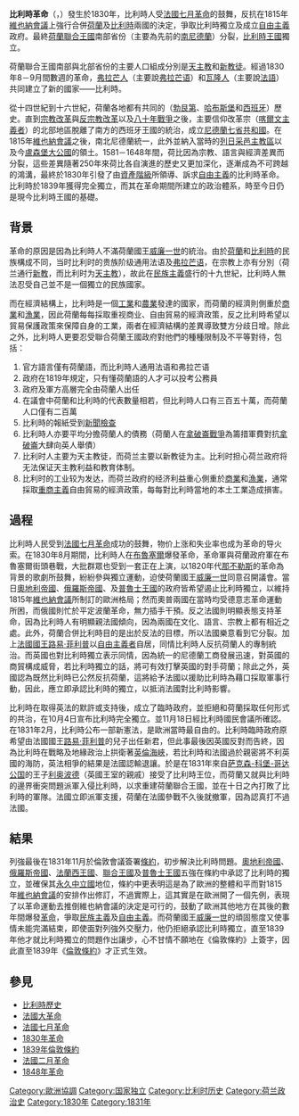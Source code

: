 {{unreferenced|time=2015-10-04T11:27:50+00:00}}
{{noteTA|G1=法国地名}}
{{Infobox Military Conflict
   |image    = [[File:Wappers_-_Episodes_from_September_Days_1830_on_the_Place_de_l’Hôtel_de_Ville_in_Brussels.JPG|350px]]
   |caption  = 
   |conflict = 比利时革命
   |partof   = 
   |date     = 1830年8月25日 – 1831年8月12日
   |place    = 西北部欧洲[[荷兰|荷兰]]和[[比利时|比利时]]
   |result   = [[比利时|比利时]]胜利；欧洲诸强承认比利时独立。 
   |combatant1  = {{flagicon|Kingdom of the Netherlands}} [[荷兰联合王国|荷兰联合王国]] 
   |combatant2  =  {{flagicon image|Flag of Belgium (1830).svg}} [[南尼德蘭|南尼德蘭]]<br> {{flagdeco|France}} [[七月王朝|法蘭西王國]]
   |commander1  = [[威廉一世_(荷兰)|威廉一世]]
   |commander2  = [[利奥波德一世_(比利时)|利奥波德]]<br />[[夏爾·羅日耶|夏爾·羅日耶]]
}}
'''比利時革命'''（{{lang-fr|Révolution Belge}}，{{lang-nl|Belgische Revolutie / opstand / omwenteling}}）發生於1830年，比利時人受[[法國七月革命|法國七月革命]]的鼓舞，反抗在1815年[[維也納會議|維也納會議]]上強行合併[[荷蘭|荷蘭]]及[[比利時|比利時]]兩國的決定，爭取比利時獨立及成立[[自由主義|自由主義]]政府。最終[[荷蘭聯合王國|荷蘭聯合王國]]南部省份（主要為先前的[[南尼德蘭|南尼德蘭]]）分裂，[[比利時王國|比利時王國]]獨立。

荷蘭聯合王國南部與北部省份的主要人口組成分別是[[天主教|天主教]]和[[新教|新教徒]]。經過1830年8－9月間數週的革命，[[弗拉芒人|弗拉芒人]]（主要說[[弗拉芒语|弗拉芒语]]）和[[瓦隆人|瓦隆人]]（主要說[[法語|法語]]）共同建立了新的國家——比利時。

從十四世紀到十六世紀，荷蘭各地都有共同的（[[勃艮第|勃艮第]]、[[奧屬尼德蘭|哈布斯堡]]和[[西屬尼德蘭|西班牙]]）歷史。直到[[宗教改革|宗教改革]]與[[反宗教改革|反宗教改革]]以及[[八十年戰爭|八十年戰爭]]之後，主要信仰改革宗（[[喀爾文主義|喀爾文主義者]]）的北部地區脫離了南方的西班牙王國的統治，成立[[荷蘭共和國|尼德蘭七省共和國]]。在1815年[[維也納會議|維也納會議]]之後，南北尼德蘭統一，此外並納入當時的[[列日采邑主教區|列日采邑主教區]]以及今[[盧森堡大公國|盧森堡大公國]]的領土。1581－1648年間，荷比因為宗教、語言與經濟差異而分裂，這些差異隨著250年來荷比各自演進的歷史又更加深化，逐漸成為不可跨越的鴻溝，最終於1830年引發了由[[資產階級|資產階級]]所領導、訴求[[自由主義|自由主義]]的比利時革命。比利時於1839年獲得完全獨立，而其在革命期間所建立的政治體系，時至今日仍是現今比利時王國的基礎。

== 背景 ==
革命的原因是因為比利時人不滿荷蘭國王[[威廉一世_(荷兰)|威廉一世]]的統治。由於[[荷蘭|荷蘭]]和[[比利時|比利時]]的民族構成不同，当时比利时的贵族阶级通用法语及[[弗拉芒语|弗拉芒语]]，在宗教上亦有分別（荷兰通行[[新教|新教]]，而比利时为[[天主教|天主教]]），故此在[[民族主義|民族主義]]盛行的十九世紀，比利時人無法忍受自己並不是一個獨立的民族國家。

而在經濟結構上，比利時是一個[[工業|工業]]和[[農業|農業]]發達的國家，而荷蘭的經濟則側重於[[商業|商業]]和[[漁業|漁業]]，因此荷蘭每每採取重视商业、自由貿易的經濟政策，反之比利時希望以貿易保護政策來保障自身的工業，兩者在經濟結構的差異導致雙方分歧日增。除此之外，比利時人更要忍受聯合荷蘭王國政府對他們的種種限制及不平等對待，包括：
# 官方語言僅有荷蘭語，而比利時人通用法语和弗拉芒语
# 政府在1819年規定，只有懂荷蘭語的人才可以投考公務員
# 政府及軍方高層完全由荷蘭人出任
# 在議會中荷蘭和比利時的代表數量相若，但比利時人口有三百五十萬，而荷蘭人口僅有二百萬
# 比利時的報紙受到[[新聞檢查|新聞檢查]]
# 比利時人亦要平均分擔荷蘭人的債務（荷蘭人在[[拿破崙戰爭|拿破崙戰爭]]為籌措軍費對抗[[拿破崙|拿破崙]]大肆向英人舉債）
# 比利时人主要为天主教徒，而荷兰主要以新教徒为主。比利时担心荷兰政府将无法保证天主教利益和教育体制。
# 比利时的工业较为发达，而荷兰政府的经济利益重心側重於[[商業|商業]]和[[漁業|漁業]]，通常採取[[重商主義|重商主義]]自由貿易的經濟政策，每每對比利時當地的本土工業造成損害。

== 過程 ==
比利時人民受到[[法國七月革命|法國七月革命]]成功的鼓舞，物价上涨和失业率也成为革命的导火索。在1830年8月期間，比利時人在[[布魯塞爾|布魯塞爾]]爆發革命，革命軍與荷蘭政府軍在布魯塞爾街頭巷戰，大批群眾也受到一套正在上演，以1820年代[[那不勒斯|那不勒斯]]的革命為背景的歌劇所鼓舞，紛紛參與獨立運動，迫使荷蘭國王[[威廉一世_(尼德蘭)|威廉一世]]同意召開議會。當日[[奧地利帝國|奧地利帝國]]、[[俄羅斯帝國|俄羅斯帝國]]、及[[普魯士王國|普魯士王國]]的政府皆希望遏止比利時獨立，以維持1815年[[維也納會議|維也納會議]]所制訂的歐洲格局；然而奧普兩國在當時均受德意志革命運動所困，而俄國則忙於平定波蘭革命，無力插手干預。反之法國則明顯表態支持革命，因為比利時人有明顯親法國傾向，因為兩國在文化、語言、宗教上都有相近之處。此外，荷蘭合併比利時目的是出於反法的目標，所以法國樂意看到它分裂。加上[[法國國王|法國國王]][[路易·菲利普|路易·菲利普]]以[[自由主義者|自由主義者]]自居，同情比利時人反抗荷蘭人的專制統治。而英國也對比利時獨立表示同情，因為統一的尼德蘭工商發展迅速，對英國的商貿構成威脅，若比利時獨立的話，將可有效打擊英國的對手荷蘭；除此之外，英國認為既然比利時已公然反抗荷蘭，這將給予法國以援助比利時為藉口採取軍事行動，因此，應立即承認比利時的獨立，以抵消法國對比利時影響。

比利時在取得英法的默許或支持後，成立了臨時政府，並拒絕和荷蘭採取任何形式的共治，在10月4日宣布比利時完全獨立。並11月18日經比利時國民會議所確認。在1831年2月，比利時公布一部新憲法，是歐洲當時最自由的。比利時臨時政府原希望由法國國王[[路易·菲利普|路易·菲利普]]的兒子出任新君，但此事最後因英國反對而告終，因為比利時在戰略及地緣政治上拱衛著[[英倫海峽|英倫海峽]]，若比利時和法國過於親密將不利英國的海防，英法相爭的結果是法國認輸退讓。於是在1831年來自[[萨克森-科堡-哥达王朝|萨克森-科堡-哥达公国]]的王子[[利奥波德一世_(比利时)|利奥波德]]（英國王室的親戚）接受了比利時王位，而荷蘭又就與比利時的邊界衝突問題派軍入侵比利時，以求重建荷蘭聯合王國，並在十日之內打敗了比利時的軍隊。法國立即派軍支援，荷蘭在法國參戰不久後就撤軍，因為認真打不過法國。

== 結果 ==
{{see also|布魯塞爾法語化}}
列強最後在1831年11月於倫敦會議簽署[[1839年倫敦條約|條約]]，初步解決比利時問題。[[奧地利帝國|奧地利帝國]]、[[俄羅斯帝國|俄羅斯帝國]]、[[法蘭西王國|法蘭西王國]]、[[聯合王國|聯合王國]]及[[普魯士王國|普魯士王國]]五強在條約中承認了比利時的獨立，並確保其[[永久中立國|永久中立國]]地位，條約中更表明這是為了歐洲的整體和平而對1815年[[維也納會議|維也納會議]]的安排作出修訂，不過實際上，這其實是在歐洲開了一個先例，表現了以革命運動去推倒維也納會議的決定是可行的，鼓動了歐洲其他地方在其後的數年間爆發[[1830年革命|革命]]，爭取[[民族主義|民族主義]]及[[自由主義|自由主義]]。而荷蘭國王[[威廉一世_(荷兰)|威廉一世]]的頑固態度又使事情未能完滿結束，即使面對列強外交壓力，他仍拒絕承認比利時獨立，直至1839年他才就比利時獨立的問題作出讓步，心不甘情不願地在《倫敦條約》上簽字，因此直至1839年《[[1839年倫敦條約|倫敦條約]]》才正式生效。

== 參見 ==
{{Portal|比利时}}
* [[比利時歷史|比利時歷史]]
* [[法國大革命|法國大革命]]
* [[法國七月革命|法國七月革命]]
* [[1830年革命|1830年革命]]
* [[1839年倫敦條約|1839年倫敦條約]]
* [[法國二月革命|法國二月革命]]
* [[1848年革命|1848年革命]]

{{Authority control}}
[[Category:歐洲協調|Category:歐洲協調]]
[[Category:国家独立|Category:国家独立]]
[[Category:比利时历史|Category:比利时历史]]
[[Category:荷兰政治史|Category:荷兰政治史]]
[[Category:1830年|Category:1830年]]
[[Category:1831年|Category:1831年]]